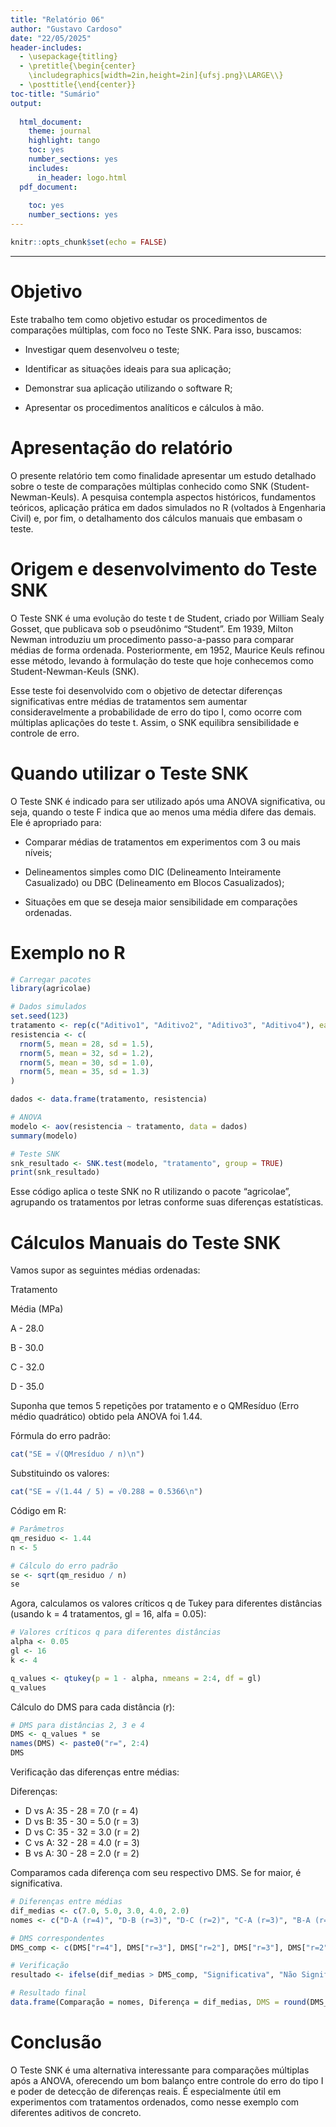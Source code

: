 ```yaml
---
title: "Relatório 06"
author: "Gustavo Cardoso"
date: "22/05/2025"
header-includes:
  - \usepackage{titling}
  - \pretitle{\begin{center}
    \includegraphics[width=2in,height=2in]{ufsj.png}\LARGE\\}
  - \posttitle{\end{center}}
toc-title: "Sumário"
output:
  
  html_document:
    theme: journal
    highlight: tango
    toc: yes
    number_sections: yes
    includes:
      in_header: logo.html
  pdf_document:
    
    toc: yes
    number_sections: yes
---
```


```r
knitr::opts_chunk$set(echo = FALSE)
```
--- 

# Objetivo

Este trabalho tem como objetivo estudar os procedimentos de comparações múltiplas, com foco no Teste SNK. Para isso, buscamos:

- Investigar quem desenvolveu o teste;

- Identificar as situações ideais para sua aplicação;

- Demonstrar sua aplicação utilizando o software R;

- Apresentar os procedimentos analíticos e cálculos à mão.

# Apresentação do relatório

O presente relatório tem como finalidade apresentar um estudo detalhado sobre o teste de comparações múltiplas conhecido como SNK (Student-Newman-Keuls). A pesquisa contempla aspectos históricos, fundamentos teóricos, aplicação prática em dados simulados no R (voltados à Engenharia Civil) e, por fim, o detalhamento dos cálculos manuais que embasam o teste.

# Origem e desenvolvimento do Teste SNK

O Teste SNK é uma evolução do teste t de Student, criado por William Sealy Gosset, que publicava sob o pseudônimo "Student". Em 1939, Milton Newman introduziu um procedimento passo-a-passo para comparar médias de forma ordenada. Posteriormente, em 1952, Maurice Keuls refinou esse método, levando à formulação do teste que hoje conhecemos como Student-Newman-Keuls (SNK).

Esse teste foi desenvolvido com o objetivo de detectar diferenças significativas entre médias de tratamentos sem aumentar consideravelmente a probabilidade de erro do tipo I, como ocorre com múltiplas aplicações do teste t. Assim, o SNK equilibra sensibilidade e controle de erro.

# Quando utilizar o Teste SNK

O Teste SNK é indicado para ser utilizado após uma ANOVA significativa, ou seja, quando o teste F indica que ao menos uma média difere das demais. Ele é apropriado para:

- Comparar médias de tratamentos em experimentos com 3 ou mais níveis;

- Delineamentos simples como DIC (Delineamento Inteiramente Casualizado) ou DBC (Delineamento em Blocos Casualizados);

- Situações em que se deseja maior sensibilidade em comparações ordenadas.

# Exemplo no R

```r
# Carregar pacotes
library(agricolae)

# Dados simulados
set.seed(123)
tratamento <- rep(c("Aditivo1", "Aditivo2", "Aditivo3", "Aditivo4"), each = 5)
resistencia <- c(
  rnorm(5, mean = 28, sd = 1.5),
  rnorm(5, mean = 32, sd = 1.2),
  rnorm(5, mean = 30, sd = 1.0),
  rnorm(5, mean = 35, sd = 1.3)
)

dados <- data.frame(tratamento, resistencia)

# ANOVA
modelo <- aov(resistencia ~ tratamento, data = dados)
summary(modelo)

# Teste SNK
snk_resultado <- SNK.test(modelo, "tratamento", group = TRUE)
print(snk_resultado)
```

Esse código aplica o teste SNK no R utilizando o pacote "agricolae", agrupando os tratamentos por letras conforme suas diferenças estatísticas.

# Cálculos Manuais do Teste SNK 

Vamos supor as seguintes médias ordenadas:

Tratamento

Média (MPa)

A - 28.0

B - 30.0

C - 32.0

D - 35.0

Suponha que temos 5 repetições por tratamento e o QMResíduo (Erro médio quadrático) obtido pela ANOVA foi 1.44.

Fórmula do erro padrão:

```r
cat("SE = √(QMresíduo / n)\n")
```

Substituindo os valores:

```r
cat("SE = √(1.44 / 5) = √0.288 = 0.5366\n")

```

Código em R:

```r
# Parâmetros
qm_residuo <- 1.44
n <- 5

# Cálculo do erro padrão
se <- sqrt(qm_residuo / n)
se
```

Agora, calculamos os valores críticos q de Tukey para diferentes distâncias (usando k = 4 tratamentos, gl = 16, alfa = 0.05):

```r
# Valores críticos q para diferentes distâncias
alpha <- 0.05
gl <- 16
k <- 4

q_values <- qtukey(p = 1 - alpha, nmeans = 2:4, df = gl)
q_values
```

Cálculo do DMS para cada distância (r):

```r
# DMS para distâncias 2, 3 e 4
DMS <- q_values * se
names(DMS) <- paste0("r=", 2:4)
DMS
```

Verificação das diferenças entre médias:

Diferenças:

- D vs A: 35 - 28 = 7.0 (r = 4)
- D vs B: 35 - 30 = 5.0 (r = 3)
- D vs C: 35 - 32 = 3.0 (r = 2)
- C vs A: 32 - 28 = 4.0 (r = 3)
- B vs A: 30 - 28 = 2.0 (r = 2)

Comparamos cada diferença com seu respectivo DMS. Se for maior, é significativa.

```r
# Diferenças entre médias
dif_medias <- c(7.0, 5.0, 3.0, 4.0, 2.0)
nomes <- c("D-A (r=4)", "D-B (r=3)", "D-C (r=2)", "C-A (r=3)", "B-A (r=2)")

# DMS correspondentes
DMS_comp <- c(DMS["r=4"], DMS["r=3"], DMS["r=2"], DMS["r=3"], DMS["r=2"])

# Verificação
resultado <- ifelse(dif_medias > DMS_comp, "Significativa", "Não Significativa")

# Resultado final
data.frame(Comparação = nomes, Diferença = dif_medias, DMS = round(DMS_comp, 3), Resultado = resultado)
```

# Conclusão

O Teste SNK é uma alternativa interessante para comparações múltiplas após a ANOVA, oferecendo um bom balanço entre controle do erro do tipo I e poder de detecção de diferenças reais. É especialmente útil em experimentos com tratamentos ordenados, como nesse exemplo com diferentes aditivos de concreto.


